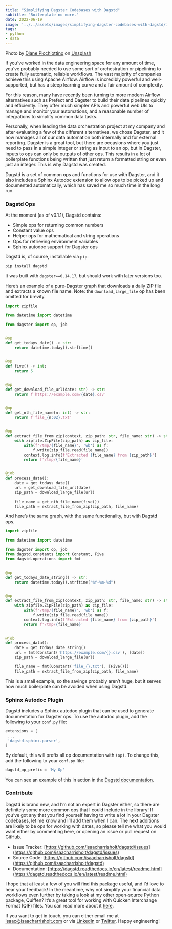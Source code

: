 ```yaml
---
title: "Simplifying Dagster Codebases with Dagstd"
subtitle: "Boilerplate no more."
date: 2022-06-19
image: '../../assets/images/simplifying-dagster-codebases-with-dagstd/image-0.jpg'
tags:
- python
- data
---
```


Photo by
[Diane Picchiottino](https://unsplash.com/@diane_soko?utm_source=medium&utm_medium=referral)
on [Unsplash](https://unsplash.com/?utm_source=medium&utm_medium=referral)

If you’ve worked in the data engineering space for any amount of time, you’ve probably
needed to use some sort of orchestration or pipelining to create fully automatic,
reliable workflows. The vast majority of companies achieve this using Apache Airflow.
Airflow is incredibly powerful and well-supported, but has a steep learning curve and a
fair amount of complexity.

For this reason, many have recently been turning to more modern Airflow alternatives
such as Prefect and Dagster to build their data pipelines quickly and efficiently. They
offer much simpler APIs and powerful web UIs to manage and monitor your automations, and
a reasonable number of integrations to simplify common data tasks.

Personally, when leading the data orchestration project at my company and after
evaluating a few of the different alternatives, we chose Dagster, and it now manages all
of our data automation both internally and for external reporting. Dagster is a great
tool, but there are occasions where you just need to pass in a simple integer or string
as input to an op, but in Dagster, inputs to ops can only be outputs of other ops. This
results in a lot of boilerplate functions being written that just return a formatted
string or even just an integer. This is why Dagstd was created.

Dagstd is a set of common ops and functions for use with Dagster, and it also includes a
Sphinx Autodoc extension to allow ops to be picked up and documented automatically,
which has saved me so much time in the long run.

### Dagstd Ops

At the moment (as of v0.1.1), Dagstd contains:

- Simple ops for returning common numbers
- Constant value ops
- Helper ops for mathematical and string operations
- Ops for retrieving environment variables
- Sphinx autodoc support for Dagster ops

Dagstd is, of course, installable via `pip`:

```bash
pip install dagstd
```

It was built with `dagster==0.14.17`, but should work with later versions too.

Here’s an example of a pure-Dagster graph that downloads a daily ZIP file and extracts a
known file name. Note: the `download_large_file` op has been omitted for brevity.

```python
import zipfile

from datetime import datetime

from dagster import op, job


@op
def get_todays_date() -> str:
    return datetime.today().strftime()


@op
def five() -> int:
    return 5


@op
def get_download_file_url(date: str) -> str:
    return f'https://example.com/{date}.csv'


@op
def get_nth_file_name(n: int) -> str:
    return f'file_{n:02}.txt'


@op
def extract_file_from_zip(context, zip_path: str, file_name: str) -> str:
    with zipfile.ZipFile(zip_path) as zip_file:
        with(f'/tmp/{file_name}', 'wb') as f:
            f.write(zip_file.read(file_name))
        context.log.info(f'Extracted {file_name} from {zip_path}')
        return f'/tmp/{file_name}'


@job
def process_data():
    date = get_todays_date()
    url = get_download_file_url(date)
    zip_path = download_large_file(url)

    file_name = get_nth_file_name(five())
    file_path = extract_file_from_zip(zip_path, file_name)
```

And here’s the same graph, with the same functionality, but with Dagstd ops.

```python
import zipfile

from datetime import datetime

from dagster import op, job
from dagstd.constants import Constant, Five
from dagstd.operations import fmt


@op
def get_todays_date_string() -> str:
    return datetime.today().strftime("%Y-%m-%d")


@op
def extract_file_from_zip(context, zip_path: str, file_name: str) -> str:
    with zipfile.ZipFile(zip_path) as zip_file:
        with(f'/tmp/{file_name}', 'wb') as f:
            f.write(zip_file.read(file_name))
        context.log.info(f'Extracted {file_name} from {zip_path}')
        return f'/tmp/{file_name}'


@job
def process_data():
    date = get_todays_date_string()
    url = fmt(Constant('https://example.com/{}.csv'), [date])
    zip_path = download_large_file(url)

    file_name = fmt(Constant('file_{}.txt'), [Five()])
    file_path = extract_file_from_zip(zip_path, file_name)
```

This is a small example, so the savings probably aren’t huge, but it serves how much
boilerplate can be avoided when using Dagstd.

### Sphinx Autodoc Plugin

Dagstd includes a Sphinx autodoc plugin that can be used to generate documentation for
Dagster ops. To use the autodoc plugin, add the following to your `conf.py` file:

```python
extensions = [  
 ...  
 'dagstd.sphinx.parser',  
]
```

By default, this will prefix all op documentation with `(op)`. To change this, add the
following to your `conf.py` file:

```python
dagstd_op_prefix = 'My Op'
```

You can see an example of this in action in the
[Dagstd documentation](https://dagstd.readthedocs.io/en/latest/readme.html).

### Contribute

Dagstd is brand new, and I’m not an expert in Dagster either, so there are definitely
some more common ops that I could include in the library! If you’ve got any that you
find yourself having to write a lot in your Dagster codebases, let me know and I’ll add
them when I can. The next additions are likely to be ops for working with dates, so
please tell me what you would want either by commenting here, or opening an issue or
pull request on GitHub.

- Issue Tracker:
  [https://github.com/isaacharrisholt/dagstd/issues](https://github.com/isaacharrisholt/dagstd/issues)
- Source Code:
  [https://github.com/isaacharrisholt/dagstd](https://github.com/isaacharrisholt/dagstd)
- Documentation:
  [https://dagstd.readthedocs.io/en/latest/readme.html](https://dagstd.readthedocs.io/en/latest/readme.html)

I hope that at least a few of you will find this package useful, and I’d love to hear
your feedback! In the meantime, why not simplify your financial data workflows even
further by taking a look at my other open-source Python package, Quiffen? It’s a great
tool for working with Quicken Interchange Format (QIF) files. You can read more about it
[here](/parsing-qif-files-to-retrieve-financial-data-with-python).

If you want to get in touch, you can either email me at
[isaac@isaacharrisholt.com](mailto:isaac@isaacharrisholt.com) or via
[LinkedIn](https://www.linkedin.com/in/isaac-harris-holt/) or
[Twitter](https://twitter.com/IsaacHarrisHolt). Happy engineering!

